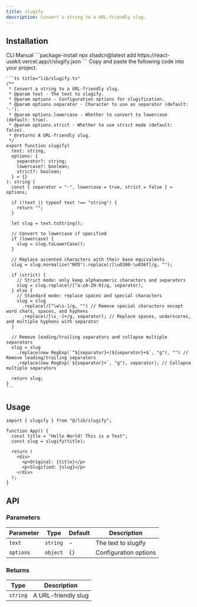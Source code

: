 ```yaml
---
title: slugify
description: Convert a string to a URL-friendly slug.
---
```


## Installation

<CodeTabs>
  <TabsList>
    <TabsTrigger value="cli">CLI</TabsTrigger>
    <TabsTrigger value="manual">Manual</TabsTrigger>
  </TabsList>
  
  <TabsContent value="cli">
    ```package-install
    npx shadcn@latest add https://react-usekit.vercel.app/r/slugify.json
    ```
  </TabsContent>
  
  <TabsContent value="manual">
    Copy and paste the following code into your project.

    ```ts title="lib/slugify.ts"
    /**
     * Convert a string to a URL-friendly slug.
     * @param text - The text to slugify.
     * @param options - Configuration options for slugification.
     * @param options.separator - Character to use as separator (default: '-').
     * @param options.lowercase - Whether to convert to lowercase (default: true).
     * @param options.strict - Whether to use strict mode (default: false).
     * @returns A URL-friendly slug.
     */
    export function slugify(
      text: string,
      options: {
        separator?: string;
        lowercase?: boolean;
        strict?: boolean;
      } = {}
    ): string {
      const { separator = "-", lowercase = true, strict = false } = options;

      if (!text || typeof text !== "string") {
        return "";
      }

      let slug = text.toString();

      // Convert to lowercase if specified
      if (lowercase) {
        slug = slug.toLowerCase();
      }

      // Replace accented characters with their base equivalents
      slug = slug.normalize("NFD").replace(/[\u0300-\u036f]/g, "");

      if (strict) {
        // Strict mode: only keep alphanumeric characters and separators
        slug = slug.replace(/[^a-zA-Z0-9]/g, separator);
      } else {
        // Standard mode: replace spaces and special characters
        slug = slug
          .replace(/[^\w\s-]/g, "") // Remove special characters except word chars, spaces, and hyphens
          .replace(/[\s_-]+/g, separator); // Replace spaces, underscores, and multiple hyphens with separator
      }

      // Remove leading/trailing separators and collapse multiple separators
      slug = slug
        .replace(new RegExp(`^${separator}+|${separator}+$`, "g"), "") // Remove leading/trailing separators
        .replace(new RegExp(`${separator}+`, "g"), separator); // Collapse multiple separators

      return slug;
    }
    ```

  </TabsContent>
</CodeTabs>

## Usage

```tsx
import { slugify } from "@/lib/slugify";

function App() {
  const title = "Hello World! This is a Test";
  const slug = slugify(title);

  return (
    <div>
      <p>Original: {title}</p>
      <p>Slugified: {slug}</p>
    </div>
  );
}
```

## API

### Parameters

| Parameter | Type     | Default | Description           |
| --------- | -------- | ------- | --------------------- |
| `text`    | `string` | -       | The text to slugify   |
| `options` | `object` | `{}`    | Configuration options |

### Returns

| Type     | Description         |
| -------- | ------------------- |
| `string` | A URL-friendly slug |
